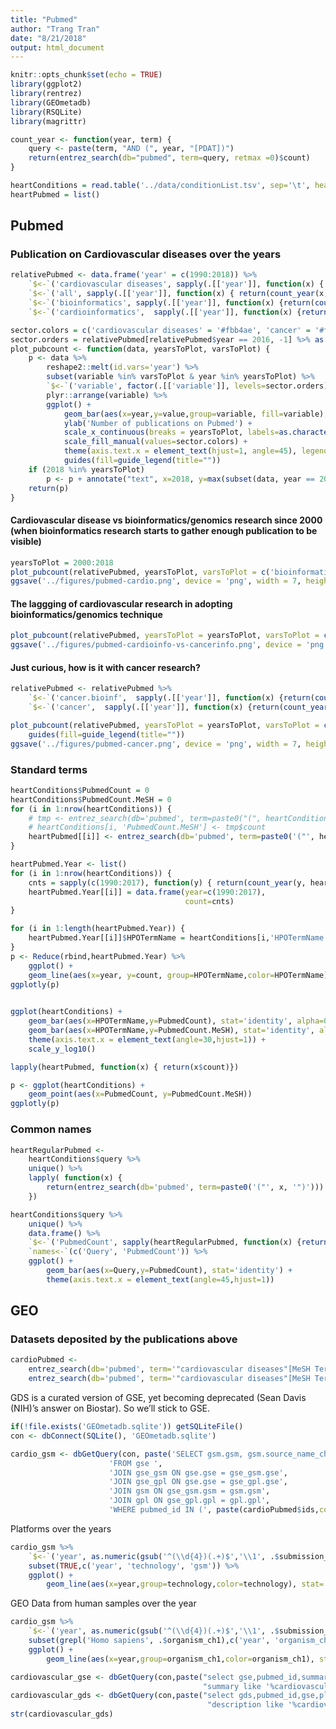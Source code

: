 ```yaml
---
title: "Pubmed"
author: "Trang Tran"
date: "8/21/2018"
output: html_document
---
```


```r
knitr::opts_chunk$set(echo = TRUE)
library(ggplot2)
library(rentrez)
library(GEOmetadb)
library(RSQLite)
library(magrittr)

count_year <- function(year, term) {
    query <- paste(term, "AND (", year, "[PDAT])")
    return(entrez_search(db="pubmed", term=query, retmax =0)$count)
}


```

```r
heartConditions = read.table('../data/conditionList.tsv', sep='\t', header = TRUE)
heartPubmed = list()

```

## Pubmed

### Publication on Cardiovascular diseases over the years

```r
relativePubmed <- data.frame('year' = c(1990:2018)) %>%
    `$<-`('cardiovascular diseases', sapply(.[['year']], function(x) { return(count_year(x, '"cardiovascular diseases"[MeSH Major Topic]'))})) %>%
    `$<-`('all', sapply(.[['year']], function(x) { return(count_year(x, ''))})) %>%
    `$<-`('bioinformatics', sapply(.[['year']], function(x) {return(count_year(x, 'bioinformatics[Other Term] OR genomics[MeSH Terms]'))})) %>%
    `$<-`('cardioinformatics',  sapply(.[['year']], function(x) {return(count_year(x, '(bioinformatics[Other Term] OR genomics[MeSH Terms]) AND ("cardiovascular diseases"[MeSH Major Topic])'))}))
```


```r
sector.colors = c('cardiovascular diseases' = '#fbb4ae', 'cancer' = '#fbb4ae', 'bioinformatics' = '#fed9a6', 'cardioinformatics' = '#b3cde3', 'cancer.bioinf' = '#ccebc5' )
sector.orders = relativePubmed[relativePubmed$year == 2016, -1] %>% as.numeric() %>% order(decreasing = T) %>% `[`(names(relativePubmed)[-1], .)
plot_pubcount <- function(data, yearsToPlot, varsToPlot) {
    p <- data %>%
        reshape2::melt(id.vars='year') %>%
        subset(variable %in% varsToPlot & year %in% yearsToPlot) %>%
        `$<-`('variable', factor(.[['variable']], levels=sector.orders)) %>%
        plyr::arrange(variable) %>%
        ggplot() +
            geom_bar(aes(x=year,y=value,group=variable, fill=variable),stat='identity', position='identity') +
            ylab('Number of publications on Pubmed') +
            scale_x_continuous(breaks = yearsToPlot, labels=as.character(yearsToPlot)) +
            scale_fill_manual(values=sector.colors) +
            theme(axis.text.x = element_text(hjust=1, angle=45), legend.position = c(0.15, 0.85)) +
            guides(fill=guide_legend(title=""))
    if (2018 %in% yearsToPlot)
        p <- p + annotate("text", x=2018, y=max(subset(data, year == 2018, varsToPlot))*1.1, label="*", size=7)
    return(p)    
}
```


#### Cardiovascular disease vs bioinformatics/genomics research since 2000 (when bioinformatics research starts to gather enough publication to be visible)

```r
yearsToPlot = 2000:2018
plot_pubcount(relativePubmed, yearsToPlot, varsToPlot = c('bioinformatics', 'cardioinformatics', 'cardiovascular diseases') )
ggsave('../figures/pubmed-cardio.png', device = 'png', width = 7, height=5)
```

#### The laggging of cardiovascular research in adopting bioinformatics/genomics technique

```r
plot_pubcount(relativePubmed, yearsToPlot = yearsToPlot, varsToPlot = c('bioinformatics', 'cancer.bioinf', 'cardioinformatics') )
ggsave('../figures/pubmed-cardioinfo-vs-cancerinfo.png', device = 'png', width = 7, height=5)
```

#### Just curious, how is it with cancer research?

```r
relativePubmed <- relativePubmed %>%
    `$<-`('cancer.bioinf',  sapply(.[['year']], function(x) {return(count_year(x, '(bioinformatics[Other Term] OR genomics[MeSH Terms]) AND (*cancer[MeSH Terms])'))})) %>%
    `$<-`('cancer',  sapply(.[['year']], function(x) {return(count_year(x, '(*cancer[MeSH Terms])'))}))

```

```r
plot_pubcount(relativePubmed, yearsToPlot = yearsToPlot, varsToPlot = c('cancer', 'bioinformatics', 'cancer.bioinf') ) +
    guides(fill=guide_legend(title=""))
ggsave('../figures/pubmed-cancer.png', device = 'png', width = 7, height=5)
```

### Standard terms

```r
heartConditions$PubmedCount = 0
heartConditions$PubmedCount.MeSH = 0
for (i in 1:nrow(heartConditions)) {
    # tmp <- entrez_search(db='pubmed', term=paste0("(", heartConditions[i,'HPOTermName'], ")[MeSH]"))
    # heartConditions[i, 'PubmedCount.MeSH'] <- tmp$count
    heartPubmed[[i]] <- entrez_search(db='pubmed', term=paste0('("', heartConditions[i,'HPOTermName'], '")'))
}
```

```r
heartPubmed.Year <- list()
for (i in 1:nrow(heartConditions)) {
    cnts = sapply(c(1990:2017), function(y) { return(count_year(y, heartConditions[i, 'HPOTermName']))})
    heartPubmed.Year[[i]] = data.frame(year=c(1990:2017),
                                       count=cnts)
}
```

```r
for (i in 1:length(heartPubmed.Year)) {
    heartPubmed.Year[[i]]$HPOTermName = heartConditions[i,'HPOTermName']
}
p <- Reduce(rbind,heartPubmed.Year) %>%
    ggplot() +
    geom_line(aes(x=year, y=count, group=HPOTermName,color=HPOTermName))
ggplotly(p)
    
```

```r
ggplot(heartConditions) +
    geom_bar(aes(x=HPOTermName,y=PubmedCount), stat='identity', alpha=0.5) +
    geom_bar(aes(x=HPOTermName,y=PubmedCount.MeSH), stat='identity', alpha=0.5, color=2) +
    theme(axis.text.x = element_text(angle=30,hjust=1)) +
    scale_y_log10()
```

```r
lapply(heartPubmed, function(x) { return(x$count)})
```
```r
p <- ggplot(heartConditions) +
    geom_point(aes(x=PubmedCount, y=PubmedCount.MeSH)) 
ggplotly(p)
```

### Common names

```r
heartRegularPubmed <- 
    heartConditions$query %>%
    unique() %>%
    lapply( function(x) {
        return(entrez_search(db='pubmed', term=paste0('("', x, '")')))  
    })
```

```r
heartConditions$query %>%
    unique() %>%
    data.frame() %>%
    `$<-`('PubmedCount', sapply(heartRegularPubmed, function(x) {return(x$count)})) %>%
    `names<-`(c('Query', 'PubmedCount')) %>%
    ggplot() +
        geom_bar(aes(x=Query,y=PubmedCount), stat='identity') +
        theme(axis.text.x = element_text(angle=45,hjust=1))
```

## GEO

### Datasets deposited by the publications above

```r
cardioPubmed <-
    entrez_search(db='pubmed', term='"cardiovascular diseases"[MeSH Terms]', retmax=0)$count %>%
    entrez_search(db='pubmed', term='"cardiovascular diseases"[MeSH Terms]', retmax=.)
```

GDS is a curated version of GSE, yet becoming deprecated (Sean Davis (NIH)'s answer on Biostar). So we'll stick to GSE.

```r
if(!file.exists('GEOmetadb.sqlite')) getSQLiteFile()
con <- dbConnect(SQLite(), 'GEOmetadb.sqlite')

cardio_gsm <- dbGetQuery(con, paste('SELECT gsm.gsm, gsm.source_name_ch1, gsm.organism_ch1, organism_ch2, gpl.gpl, gpl.title as platform, technology, gse.submission_date, gse.pubmed_id, gse.title, gse.summary',
                      'FROM gse ',
                      'JOIN gse_gsm ON gse.gse = gse_gsm.gse',
                      'JOIN gse_gpl ON gse.gse = gse_gpl.gse',
                      'JOIN gsm ON gse_gsm.gsm = gsm.gsm',
                      'JOIN gpl ON gse_gpl.gpl = gpl.gpl',
                      'WHERE pubmed_id IN (', paste(cardioPubmed$ids,collapse=','), ')'))
```

Platforms over the years

```r
cardio_gsm %>%
    `$<-`('year', as.numeric(gsub('^(\\d{4})(.+)$','\\1', .$submission_date))) %>%
    subset(TRUE,c('year', 'technology', 'gsm')) %>%
    ggplot() +
        geom_line(aes(x=year,group=technology,color=technology), stat='count',alpha=0.5)
```

GEO Data from human samples over the year

```r
cardio_gsm %>%
    `$<-`('year', as.numeric(gsub('^(\\d{4})(.+)$','\\1', .$submission_date))) %>%
    subset(grepl('Homo sapiens', .$organism_ch1),c('year', 'organism_ch1', 'gsm')) %>%
    ggplot() +
        geom_line(aes(x=year,group=organism_ch1,color=organism_ch1), stat='count',alpha=0.5)
```

```r

cardiovascular_gse <- dbGetQuery(con,paste("select gse,pubmed_id,summary,title from gse where",
                                           "summary like '%cardiovascular%'", sep=" "))
cardiovascular_gds <- dbGetQuery(con,paste("select gds,pubmed_id,gse,platform_organism,sample_organism,description,title from gds where",
                                            "description like '%cardiovascular%'", sep=" "))
str(cardiovascular_gds)
```